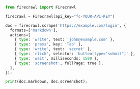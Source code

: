 ```python Python
from firecrawl import Firecrawl

firecrawl = Firecrawl(api_key="fc-YOUR-API-KEY")

doc = firecrawl.scrape('https://example.com/login', {
  formats=['markdown'],
  actions=[
    { type: 'write', text: 'john@example.com' },
    { type: 'press', key: 'Tab' },
    { type: 'write', text: 'secret' },
    { type: 'click', selector: 'button[type="submit"]' },
    { type: 'wait', milliseconds: 1500 },
    { type: 'screenshot', fullPage: true },
  ],
});

print(doc.markdown, doc.screenshot);
```

